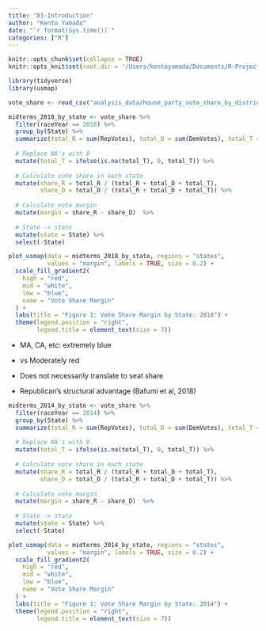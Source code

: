 ```yaml
---
title: "01-Introduction"
author: "Kento Yamada"
date: "`r format(Sys.time())`"
categories: ["R"]
---
```


```r
knitr::opts_chunk$set(collapse = TRUE)
knitr::opts_knit$set(root.dir = '/Users/kentoyamada/Documents/R-Projects/election-analytics-2022-midterms')
```

```r
library(tidyverse)
library(usmap)
```


```r
vote_share <- read_csv("analysis_data/house_party_vote_share_by_district_1948-2020.csv")
```


```r
midterms_2018_by_state <- vote_share %>%
  filter(raceYear == 2018) %>%
  group_by(State) %>%
  summarize(total_R = sum(RepVotes), total_D = sum(DemVotes), total_T = sum(ThirdVotes)) %>%
  
  # Replace NA's with 0
  mutate(total_T = ifelse(is.na(total_T), 0, total_T)) %>%
  
  # Calculate vote share in each state
  mutate(share_R = total_R / (total_R + total_D + total_T),
         share_D = total_D / (total_R + total_D + total_T)) %>%
  
  # Calculate vote margin
  mutate(margin = share_R - share_D)  %>%
  
  # State -> state
  mutate(state = State) %>%
  select(-State)
```

```r
plot_usmap(data = midterms_2018_by_state, regions = "states", 
           values = "margin", labels = TRUE, size = 0.2) +
  scale_fill_gradient2(
    high = "red",
    mid = "white",
    low = "blue",
    name = "Vote Share Margin"
  ) +
  labs(title = "Figure 1: Vote Share Margin by State: 2018") +
  theme(legend.position = "right",
        legend.title = element_text(size = 7)) 
``` 

* MA, CA, etc: extremely blue
* vs Moderately red


* Does not necessarily translate to seat share
* Republican's structural advantage (Bafumi et al, 2018)

```r
midterms_2014_by_state <- vote_share %>%
  filter(raceYear == 2014) %>%
  group_by(State) %>%
  summarize(total_R = sum(RepVotes), total_D = sum(DemVotes), total_T = sum(ThirdVotes)) %>%
  
  # Replace NA's with 0
  mutate(total_T = ifelse(is.na(total_T), 0, total_T)) %>%
  
  # Calculate vote share in each state
  mutate(share_R = total_R / (total_R + total_D + total_T),
         share_D = total_D / (total_R + total_D + total_T)) %>%
  
  # Calculate vote margin
  mutate(margin = share_R - share_D)  %>%
  
  # State -> state
  mutate(state = State) %>%
  select(-State)
```

```r
plot_usmap(data = midterms_2014_by_state, regions = "states", 
           values = "margin", labels = TRUE, size = 0.2) +
  scale_fill_gradient2(
    high = "red",
    mid = "white",
    low = "blue",
    name = "Vote Share Margin"
  ) +
  labs(title = "Figure 1: Vote Share Margin by State: 2014") +
  theme(legend.position = "right",
        legend.title = element_text(size = 7)) 
``` 
